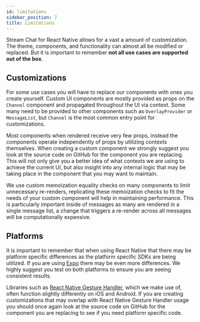 ```yaml
---
id: limitations
sidebar_position: 7
title: Limitations
---
```


Stream Chat for React Native allows for a vast a amount of customization.
The theme, components, and functionality can almost all be modified or replaced.
But it is important to remember **not all use cases are supported out of the box**.

## Customizations

For some use cases you will have to replace our components with ones you create yourself.
Custom UI components are mostly provided as props on the `Channel` component and propagated throughout the UI via context.
Some many need to be provided to other components such as `OverlayProvider` or `MessageList`, but `Channel` is the most common entry point for customizations.

Most components when rendered receive very few props, instead the components operate independently of props by utilizing contexts themselves.
When creating a custom component we strongly suggest you look at the source code on GitHub for the component you are replacing.
This will not only give you a better idea of what contexts we are using to achieve the current UI, but also insight into any internal logic that may be taking place in the component that you may want to maintain.

We use custom memoization equality checks on many components to limit unnecessary re-renders, replicating these memoization checks to fit the needs of your custom component will help in maintaining performance.
This is particularly important inside of messages as many are rendered in a single message list, a change that triggers a re-render across all messages will be computationally expensive.

## Platforms

It is important to remember that when using React Native that there may be platform specific differences as the platform specific SDKs are being utilized.
If you are using [Expo](https://expo.io/) there may be even more differences.
We highly suggest you test on both platforms to ensure you are seeing consistent results.

Libraries such as [React Native Gesture Handler](https://docs.swmansion.com/react-native-gesture-handler/docs/), which we make use of, often function slightly differently on iOS and Android.
If you are creating customizations that may overlap with React Native Gesture Handler usage you should once again look at the source code on GitHub for the component you are replacing to see if you need platform specific code.
